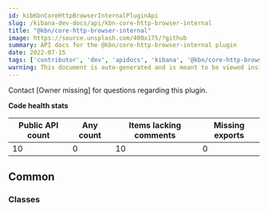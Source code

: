 ```yaml
---
id: kibKbnCoreHttpBrowserInternalPluginApi
slug: /kibana-dev-docs/api/kbn-core-http-browser-internal
title: "@kbn/core-http-browser-internal"
image: https://source.unsplash.com/400x175/?github
summary: API docs for the @kbn/core-http-browser-internal plugin
date: 2022-07-15
tags: ['contributor', 'dev', 'apidocs', 'kibana', '@kbn/core-http-browser-internal']
warning: This document is auto-generated and is meant to be viewed inside our experimental, new docs system. Reach out in #docs-engineering for more info.
---
```




Contact [Owner missing] for questions regarding this plugin.

**Code health stats**

| Public API count  | Any count | Items lacking comments | Missing exports |
|-------------------|-----------|------------------------|-----------------|
| 10 | 0 | 10 | 0 |

## Common

### Classes
<DocDefinitionList data={kbnCoreHttpBrowserInternalObj.common.classes}/>

